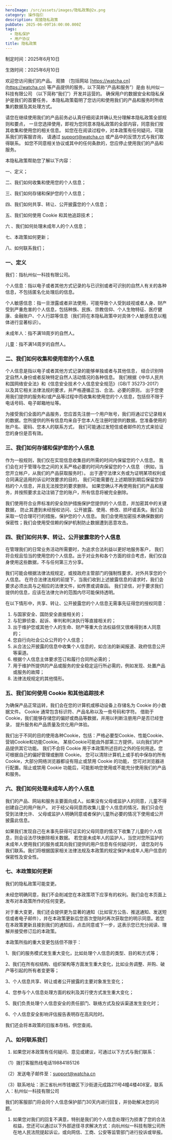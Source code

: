 ```yaml
---
heroImage: /src/assets/images/隐私政策@2x.png
category: 操作指引
description: 观猹隐私政策
pubDate: 2025-06-09T16:00:00.000Z
tags:
  - 隐私保护
  - 用户协议
title: 隐私政策
---
```


制定时间：2025年6月10日

生效时间：2025年6月10日

欢迎您访问我们的产品。 观猹 （包括网站 [https://watcha.cn](https://watcha.cn) 等产品提供的服务，以下简称“产品和服务”）是由 杭州似一科技有限公司 （以下简称“我们”）开发并运营的。 确保用户的数据安全和隐私保护是我们的首要任务， 本隐私政策载明了您访问和使用我们的产品和服务时所收集的数据及其处理方式。

请您在继续使用我们的产品前务必认真仔细阅读并确认充分理解本隐私政策全部规则和要点， 一旦您选择使用，即视为您同意本隐私政策的全部内容，同意我们按其收集和使用您的相关信息。 如您在在阅读过程中，对本政策有任何疑问，可联系我们的客服咨询， 请通过 [support@watcha.cn](mailto:support@watcha.cn) 或产品中的反馈方式与我们取得联系。 如您不同意相关协议或其中的任何条款的，您应停止使用我们的产品和服务。

本隐私政策帮助您了解以下内容：

一、定义；

二、我们如何收集和使用您的个人信息；

三、我们如何存储和保护您的个人信息；

四、我们如何共享、转让、公开披露您的个人信息；

五、我们如何使用 Cookie 和其他追踪技术；

六 、我们如何处理未成年人的个人信息；

七、本政策如何更新；

八、如何联系我们；

### 一、定义

我们：指杭州似一科技有限公司。

个人信息：指以电子或者其他方式记录的与已识别或者可识别的自然人有关的各种信息，不包括匿名化处理后的信息。

个人敏感信息：指一旦泄露或者非法使用，可能导致个人受到歧视或者人身、财产受到严重危害的个人信息，包括种族、民族、宗教信仰、个人生物特征、医疗健康、金融账户、个人行踪等信息（我们将在本隐私政策中对具体个人敏感信息以粗体进行显著标识）。

未成年人：指不满18周岁的自然人。

儿童：指不满14周岁的自然人。

### 二、我们如何收集和使用您的个人信息

个人信息是指以电子或者其他方式记录的能够单独或者与其他信息， 结合识别特定自然人身份或者反映特定自然人活动情况的各种信息。 我们根据《中华人民共和国网络安全法》和《信息安全技术个人信息安全规范》（GB/T 35273-2017） 以及其它相关法律法规的要求，并严格遵循正当、合法、必要的原则， 出于您使用我们提供的服务和/或产品等过程中而收集和使用您的个人信息，包括但不限于电话号码、电子邮箱地址等。

为接受我们全面的产品服务，您应首先注册一个用户账号，我们将通过它记录相关的数据。您所提供的所有信息均来自于您本人在注册时提供的数据。您准备使用的账户名、密码、您本人的联系方式， 我们可能通过发短信或者邮件的方式来验证您的身份是否有效。

### 三、我们如何存储和保护您的个人信息

作为一般规则，我们仅在实现信息收集目的所需的时间内保留您的个人信息。 我们会在对于管理与您之间的关系严格必要的时间内保留您的个人信息 （例如，当您开立帐户，从我们的产品获取服务时）。 出于遵守法律义务或为证明某项权利或合同满足适用的诉讼时效要求的目的， 我们可能需要在上述期限到期后保留您存档的个人信息，并且无法按您的要求删除。 如果您确认不再使用我们的产品和服务，并按照要求主动注销了您的账户，所有信息将被完全删除。

我们使用符合业界标准的安全防护措施保护您提供的个人信息，并加密其中的关键数据， 防止其遭到未经授权访问、公开披露、使用、修改、损坏或丢失。我们会采取一切合理可行的措施，保护您的个人信息。 我们会使用加密技术确保数据的保密性；我们会使用受信赖的保护机制防止数据遭到恶意攻击。

### 四、我们如何共享、转让、公开披露您的个人信息

在管理我们的日常业务活动所需要时，为追求合法利益以更好地服务客户， 我们将合规且恰当的使用您的个人信息。出于对业务和各个方面的综合考虑，我们仅自身使用这些数据，不与任何第三方分享。

我们可能会根据法律法规规定，或按政府主管部门的强制性要求，对外共享您的个人信息。 在符合法律法规的前提下，当我们收到上述披露信息的请求时，我们会要求必须出具与之相应的法律文件，如传票或调查函。 我们坚信，对于要求我们提供的信息，应该在法律允许的范围内尽可能保持透明。

在以下情形中，共享、转让、公开披露您的个人信息无需事先征得您的授权同意：

1. 与国家安全、国防安全直接相关的；
2. 与犯罪侦查、起诉、审判和判决执行等直接相关的；
3. 出于维护您或其他个人的生命、财产等重大合法权益但又很难得到本人同意的；
4. 您自行向社会公众公开的个人信息；
5. 从合法公开披露的信息中收集个人信息的，如合法的新闻报道、政府信息公开等渠道。
6. 根据个人信息主体要求签订和履行合同所必需的；
7. 用于维护所提供的产品或服务的安全稳定运行所必需的，例如发现、处置产品或服务的故障；
8. 法律法规规定的其他情形。

### 五、我们如何使用 Cookie 和其他追踪技术

为确保产品正常运转，我们会在您的计算机或移动设备上存储名为 Cookie 的小数据文件。 Cookie 通常包含标识符、产品名称以及一些号码和字符。 借助于 Cookie，我们能够存储您的偏好或商品等数据，并用以判断注册用户是否已经登录， 提升服务和产品质量及优化用户体验。

我们出于不同的目的使用各种Cookie，包括：严格必要型Cookie、性能Cookie、营销Cookie和功能Cookie。 某些Cookie可能由外部第三方提供，以向我们的产品提供其它功能。 我们不会将 Cookie 用于本政策所述目的之外的任何用途。您可根据自己的偏好管理或删除 Cookie。 您可以清除计算机上或手机中保存的所有 Cookie，大部分网络浏览器都设有阻止或禁用 Cookie 的功能， 您可对浏览器进行配置。阻止或禁用 Cookie 功能后，可能影响您使用或不能充分使用我们的产品和服务。

### 六、我们如何处理未成年人的个人信息

我们的产品、网站和服务主要面向成人。如果没有父母或监护人的同意，儿童不得创建自己的用户账户。 对于经父母同意而收集儿童个人信息的情况，我们只会在受到法律允许、 父母或监护人明确同意或者保护儿童所必要的情况下使用或公开披露此信息。

如果我们发现自己在未事先获得可证实的父母同意的情况下收集了儿童的个人信息，则会设法尽快删除相关数据。 若您是未成年人的监护人，当您对您所监护的未成年人使用我们的服务或其向我们提供的用户信息有任何疑问时， 请您及时与我们联系。我们将根据国家相关法律法规及本政策的规定保护未成年人用户信息的保密性及安全性。

### 七、本政策如何更新

我们的隐私政策可能变更。

未经您明确同意，我们不会削减您在本政策项下应享有的权利。我们会在本页面上发布对本政策所作的任何变更。

对于重大变更，我们还会提供更为显著的通知（比如官方公告、推送通知、发送短信或者电子邮件），并在本政策更新后您首次登陆时再次获取您的明示同意。若您在本政策更新且接到我们的通知后，点击同意或下一步，这表示您已充分阅读、理解并接受修订后的本政策。

本政策所指的重大变更包括但不限于：

1、我们的服务模式发生重大变化，比如处理个人信息的类型、目的和方式等；

2、我们在所有权结构、组织架构等方面发生重大变化，比如业务调整、并购、破产等引起的所有者变更等；

3、个人信息共享、转让或者公开披露的主要对象发生变化；

4、您参与个人信息处理方面的权利及其行使方式发生重大变化；

5、我们负责处理个人信息安全的责任部门、联络方式及投诉渠道发生变化时；

6、个人信息安全影响评估报告表明存在高风险时。

我们还会将本政策的旧版本存档，供您查阅。

### 八、如何联系我们

1. 如果您对本政策有任何疑问、意见或建议，可通过以下方式与我们联系：

（1）拨打客服热线电话19884185126

（2）发送电子邮件至：[support@watcha.cn](mailto:support@watcha.cn)

（3）联系地址：浙江省杭州市钱塘区下沙街道元成路211号4幢4楼408室，联系人：杭州似一科技有限公司

我们的客服部门将会同个人信息保护部门30天内进行回复，并协助解决您的问题。

1. 如果您对我们的回复不满意，特别是我们的个人信息处理行为损害了您的合法权益，您还可以通过以下外部途径寻求解决方式：向杭州似一科技有限公司所在地人民法院提起诉讼，或向网信、工商、公安等监管部门进行投诉或举报。
